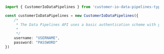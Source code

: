 ```typescript index.ts
import { CustomerIoDataPipelines } from 'customer-io-data-pipelines-typescript-sdk';

const customerIoDataPipelines = new CustomerIoDataPipelines({
    /*
     * The Data Pipelines API uses a basic authentication scheme with your API key. Because basic authorization typically expects a username and password combination, you'll use the API Key as the username and leave the password blank—base64 encoding your credentials in the format `API_key:`. 
     * 
     */
    username: "USERNAME",
    password: "PASSWORD"
})
```